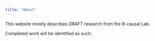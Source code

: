 ```yaml
---
title: "About"
---
```


This website mostly describes *DRAFT* research from the B-causal Lab. 

Completed work will be identified as such.


